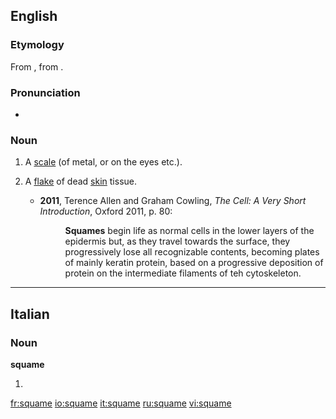 ==English==
===Etymology===
From {{etyl|fro}} {{term|esquame}}, from {{etyl|la}} {{term|squama|squāma}}.

===Pronunciation===
*{{a|UK}} {{IPA|/skweɪm/}}

===Noun===
{{en-noun}}

# {{obsolete}} A [[scale]] (of metal, or on the eyes etc.).
# {{medicine}} A [[flake]] of dead [[skin]] tissue.
#*'''2011''', Terence Allen and Graham Cowling, ''The Cell: A Very Short Introduction'', Oxford 2011, p. 80:
#*:'''Squames''' begin life as normal cells in the lower layers of the epidermis but, as they travel towards the surface, they progressively lose all recognizable contents, becoming plates of mainly keratin protein, based on a progressive deposition of protein on the intermediate filaments of teh cytoskeleton.

----

==Italian==

===Noun===
'''squame''' {{f}}

# {{plural of|[[squama]]|lang=it}}

[[fr:squame]]
[[io:squame]]
[[it:squame]]
[[ru:squame]]
[[vi:squame]]